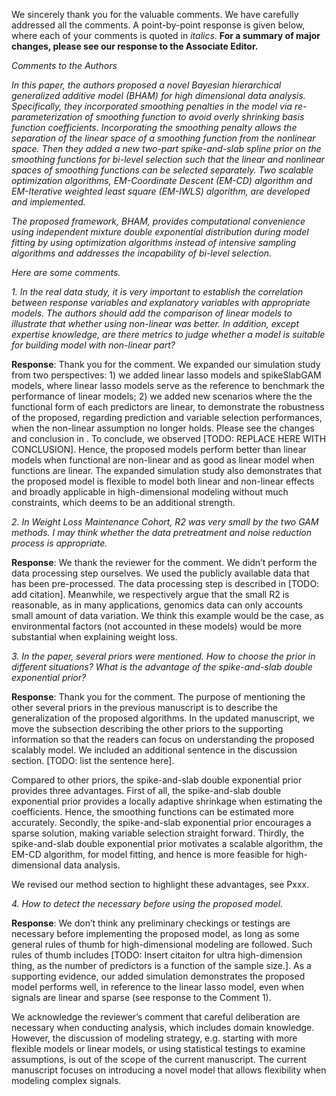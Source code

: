 We sincerely thank you for the valuable comments. We have carefully addressed all the comments. A point-by-point response is given below, where each of your comments is quoted in _italics_. __For a summary of major changes, please see our response to the Associate Editor.__

\bigskip

_Comments to the Authors_

_In this paper, the authors proposed a novel Bayesian hierarchical generalized additive model (BHAM) for high dimensional data analysis. Specifically, they incorporated smoothing penalties in the model via re-parameterization of smoothing function to avoid overly shrinking basis function coefficients. Incorporating the smoothing penalty allows the separation of the linear space of a smoothing function from the nonlinear space. Then they added a new two-part spike-and-slab spline prior on the smoothing functions for bi-level selection such that the linear and nonlinear spaces of smoothing functions can be selected separately. Two scalable optimization algorithms, EM-Coordinate Descent (EM-CD) algorithm and EM-Iterative weighted least square (EM-IWLS) algorithm, are developed and implemented._

_The proposed framework, BHAM, provides computational convenience using independent mixture double exponential distribution during model fitting by using optimization algorithms instead of intensive sampling algorithms and addresses the incapability of bi-level selection._

\bigskip

_Here are some comments._

_1. In the real data study, it is very important to establish the correlation between response variables and explanatory variables with appropriate models. The authors should add the comparison of linear models to illustrate that whether using non-linear was better. In addition, except expertise knowledge, are there metrics to judge whether a model is suitable for building model with non-linear part?_

__Response__: Thank you for the comment. We expanded our simulation study from two perspectives: 1) we added linear lasso models and spikeSlabGAM models, where linear lasso models serve as the reference to benchmark the performance of linear models; 2) we added new scenarios where the the functional form of each predictors are linear, to demonstrate the robustness of the proposed, regarding prediction and variable selection performances, when the non-linear assumption no longer holds. Please see the changes and conclusion in \emph{Section 3: SIMULATION STUDY}. To conclude, we observed [TODO: REPLACE HERE WITH CONCLUSION]. Hence, the proposed models perform better than linear models when functional are non-linear and as good as linear model when functions are linear. The expanded simulation study also demonstrates that the proposed model is flexible to model both linear and non-linear effects and broadly applicable in high-dimensional modeling without much constraints, which deems to be an additional strength.


\bigskip

_2. In Weight Loss Maintenance Cohort, R2 was very small by the two GAM methods.  I may think whether the data pretreatment and noise reduction process is appropriate._

__Response__: We thank the reviewer for the comment. We didn't perform the data processing step ourselves. We used the publicly available data that has been pre-processed. The data processing step is described in [TODO: add citation]. Meanwhile, we respectively argue that the small R2 is reasonable, as in many applications, genomics data can only accounts small amount of data variation. We think this example would be the case, as environmental factors (not accounted in these models) would be more substantial when explaining weight loss.
\bigskip

_3. In the paper, several priors were mentioned. How to choose the prior in different situations? What is the advantage of the spike-and-slab double exponential prior?_

__Response__: Thank you for the comment. The purpose of mentioning the other several priors in the previous manuscript is to describe the generalization of the proposed algorithms. In the updated manuscript, we move the subsection describing the other priors to the supporting information so that the readers can focus on understanding the proposed scalably model. We included an additional sentence in the discussion section. [TODO: list the sentence here].

Compared to other priors, the spike-and-slab double exponential prior provides three advantages. First of all, the spike-and-slab double exponential prior provides a locally adaptive shrinkage when estimating the coefficients. Hence, the smoothing functions can be estimated more accurately. Secondly, the spike-and-slab exponential prior encourages a sparse solution, making variable selection straight forward. Thirdly, the spike-and-slab double exponential prior motivates a scalable algorithm, the EM-CD algorithm, for model fitting, and hence is more feasible for high-dimensional data analysis.

We revised our method section to highlight these advantages, see Pxxx.


\bigskip

_4. How to detect the necessary before using the proposed model._

__Response__: We don't think any preliminary checkings or testings are necessary before implementing the proposed model, as long as some general rules of thumb for high-dimensional modeling are followed. Such rules of thumb includes [TODO: Insert citaiton for ultra high-dimension thing, as the number of predictors is a function of the sample size.]. As a supporting evidence, our added simulation demonstrates the proposed model performs well, in reference to the linear lasso model, even when signals are linear and sparse (see response to the Comment 1). 

We acknowledge the reviewer's comment that careful deliberation are necessary when conducting analysis, which includes domain knowledge. However, the discussion of modeling strategy, e.g. starting with more flexible models or linear models, or using statistical testings to examine assumptions, is out of the scope of the current manuscript. The current manuscript focuses on introducing a novel model that allows flexibility when modeling complex signals.
